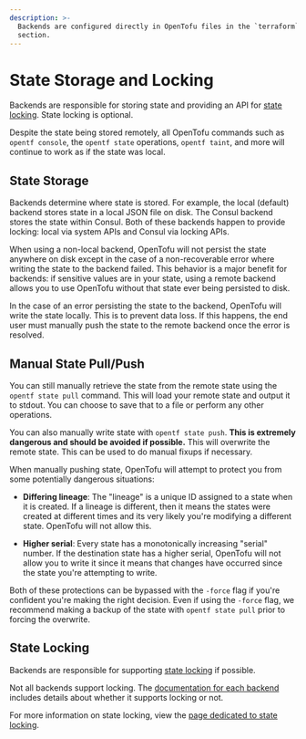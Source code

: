 ```yaml
---
description: >-
  Backends are configured directly in OpenTofu files in the `terraform`
  section.
---
```


# State Storage and Locking

Backends are responsible for storing state and providing an API for
[state locking](/docs/language/state/locking). State locking is optional.

Despite the state being stored remotely, all OpenTofu commands such
as `opentf console`, the `opentf state` operations, `opentf taint`,
and more will continue to work as if the state was local.

## State Storage

Backends determine where state is stored. For example, the local (default)
backend stores state in a local JSON file on disk. The Consul backend stores
the state within Consul. Both of these backends happen to provide locking:
local via system APIs and Consul via locking APIs.

When using a non-local backend, OpenTofu will not persist the state anywhere
on disk except in the case of a non-recoverable error where writing the state
to the backend failed. This behavior is a major benefit for backends: if
sensitive values are in your state, using a remote backend allows you to use
OpenTofu without that state ever being persisted to disk.

In the case of an error persisting the state to the backend, OpenTofu will
write the state locally. This is to prevent data loss. If this happens, the
end user must manually push the state to the remote backend once the error
is resolved.

## Manual State Pull/Push

You can still manually retrieve the state from the remote state using
the `opentf state pull` command. This will load your remote state and
output it to stdout. You can choose to save that to a file or perform any
other operations.

You can also manually write state with `opentf state push`. **This
is extremely dangerous and should be avoided if possible.** This will
overwrite the remote state. This can be used to do manual fixups if necessary.

When manually pushing state, OpenTofu will attempt to protect you from
some potentially dangerous situations:

- **Differing lineage**: The "lineage" is a unique ID assigned to a state
  when it is created. If a lineage is different, then it means the states
  were created at different times and its very likely you're modifying a
  different state. OpenTofu will not allow this.

- **Higher serial**: Every state has a monotonically increasing "serial"
  number. If the destination state has a higher serial, OpenTofu will
  not allow you to write it since it means that changes have occurred since
  the state you're attempting to write.

Both of these protections can be bypassed with the `-force` flag if you're
confident you're making the right decision. Even if using the `-force` flag,
we recommend making a backup of the state with `opentf state pull`
prior to forcing the overwrite.

## State Locking

Backends are responsible for supporting [state locking](/docs/language/state/locking)
if possible.

Not all backends support locking. The [documentation for each backend](/docs/language/settings/backends/configuration#available-backends) includes details about whether it supports locking or not.

For more information on state locking, view the
[page dedicated to state locking](/docs/language/state/locking).
